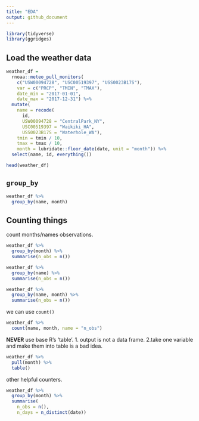 ```yaml
---
title: "EDA"
output: github_document
---
```


```r
library(tidyverse)
library(ggridges)
```

## Load the weather data

```r
weather_df =  
  rnoaa::meteo_pull_monitors(
    c("USW00094728", "USC00519397", "USS0023B17S"),
    var = c("PRCP", "TMIN", "TMAX"), 
    date_min = "2017-01-01",
    date_max = "2017-12-31") %>%
  mutate(
    name = recode(
      id, 
      USW00094728 = "CentralPark_NY", 
      USC00519397 = "Waikiki_HA",
      USS0023B17S = "Waterhole_WA"),
    tmin = tmin / 10,
    tmax = tmax / 10,
    month = lubridate::floor_date(date, unit = "month")) %>%
  select(name, id, everything())

head(weather_df)
```

## `group_by`

```r
weather_df %>% 
  group_by(name, month) 
```

## Counting things

count months/names observations.
```r
weather_df %>% 
  group_by(month) %>% 
  summarise(n_obs = n())

weather_df %>% 
  group_by(name) %>% 
  summarise(n_obs = n())

weather_df %>% 
  group_by(name, month) %>% 
  summarise(n_obs = n())
```
we can use `count()`

```r
weather_df %>% 
  count(name, month, name = "n_obs")
```
**NEVER** use base R's 'table'.
1. output is not a data frame.
2.take one variable and make them into table is a bad idea.
```r
weather_df %>% 
  pull(month) %>% 
  table()
```
other helpful counters.

```r
weather_df %>% 
  group_by(month) %>% 
  summarise(
    n_obs = n(), 
    n_days = n_distinct(date))
```

